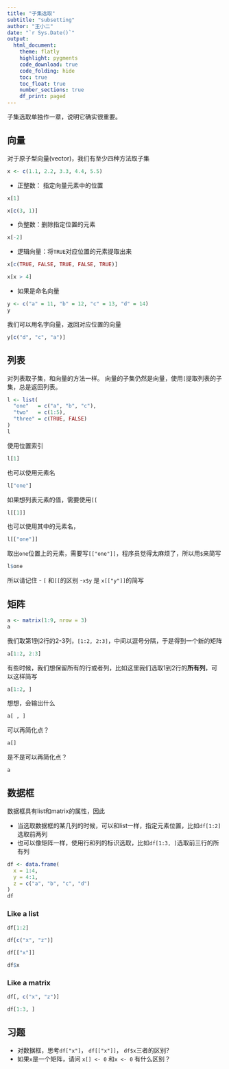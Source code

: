 ```yaml
---
title: "子集选取"
subtitle: "subsetting"
author: "王小二"
date: "`r Sys.Date()`"
output: 
  html_document:
    theme: flatly
    highlight: pygments
    code_download: true
    code_folding: hide
    toc: true
    toc_float: true
    number_sections: true
    df_print: paged
---
```



子集选取单独作一章，说明它确实很重要。



## 向量

对于原子型向量(vector)，我们有至少四种方法取子集
```r
x <- c(1.1, 2.2, 3.3, 4.4, 5.5)
```


- 正整数： 指定向量元素中的位置
```r
x[1]
```

```r
x[c(3, 1)]
```

- 负整数：删除指定位置的元素
```r
x[-2]
```

- 逻辑向量：将`TRUE`对应位置的元素提取出来
```r
x[c(TRUE, FALSE, TRUE, FALSE, TRUE)]
```

```r
x[x > 4]
```

- 如果是命名向量
```r
y <- c("a" = 11, "b" = 12, "c" = 13, "d" = 14)
y
```

我们可以用名字向量，返回对应位置的向量
```r
y[c("d", "c", "a")]
```

## 列表

对列表取子集，和向量的方法一样。 向量的子集仍然是向量，使用`[`提取列表的子集，总是返回列表。
```r
l <- list(
  "one"   = c("a", "b", "c"),
  "two"   = c(1:5),
  "three" = c(TRUE, FALSE)
)
l
```

使用位置索引
```r
l[1]
```

也可以使用元素名
```r
l["one"]
```

如果想列表元素的值，需要使用`[[`
```r
l[[1]]
```

也可以使用其中的元素名，
```r
l[["one"]]
```

取出`one`位置上的元素，需要写`[["one"]]`，程序员觉得太麻烦了，所以用`$`来简写
```r
l$one
```

所以请记住
- `[` 和`[[`的区别
-`x$y` 是 `x[["y"]]`的简写
 
 
## 矩阵

```r
a <- matrix(1:9, nrow = 3)
a
```

我们取第1到2行的2-3列，`[1:2, 2:3]`，中间以逗号分隔，于是得到一个新的矩阵
```r
a[1:2, 2:3]
```


有些时候，我们想保留所有的行或者列，比如这里我们选取1到2行的**所有列**，可以这样简写

```r
a[1:2, ]
```

想想，会输出什么
```r
a[ , ]
```

可以再简化点？
```r
a[]
```


是不是可以再简化点？
```r
a
```

## 数据框

数据框具有list和matrix的属性，因此

- 当选取数据框的某几列的时候，可以和list一样，指定元素位置，比如`df[1:2]`选取前两列 
- 也可以像矩阵一样，使用行和列的标识选取，比如`df[1:3, ]`选取前三行的所有列

```r
df <- data.frame(
  x = 1:4,
  y = 4:1,
  z = c("a", "b", "c", "d")
)
df
```

### Like a list
```r
df[1:2]
```

```r
df[c("x", "z")]
```

```r
df[["x"]]
```

```r
df$x
```

### Like a matrix
```r
df[, c("x", "z")]
```


```r
df[1:3, ]
```


## 习题

- 对数据框，思考`df["x"]`， `df[["x"]]`， `df$x`三者的区别?
- 如果`x`是一个矩阵，请问 `x[] <- 0` 和`x <- 0` 有什么区别？
